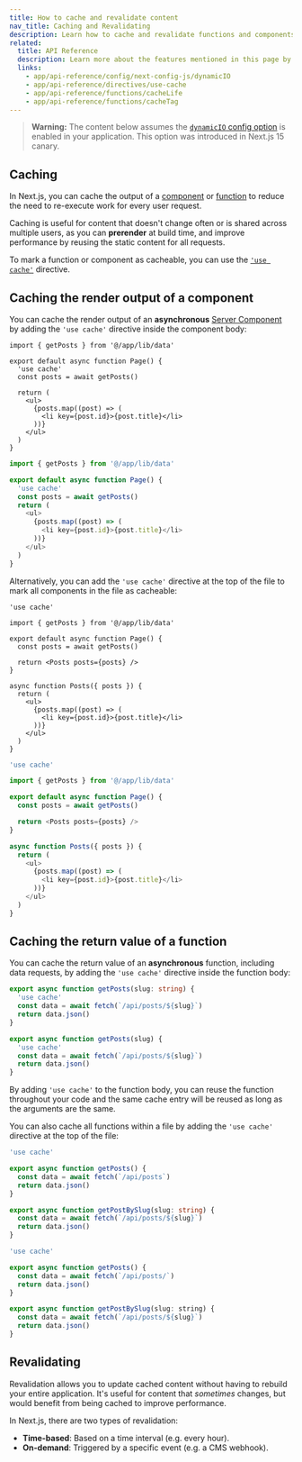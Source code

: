 ```yaml
---
title: How to cache and revalidate content
nav_title: Caching and Revalidating
description: Learn how to cache and revalidate functions and components in your Next.js application.
related:
  title: API Reference
  description: Learn more about the features mentioned in this page by reading the API Reference.
  links:
    - app/api-reference/config/next-config-js/dynamicIO
    - app/api-reference/directives/use-cache
    - app/api-reference/functions/cacheLife
    - app/api-reference/functions/cacheTag
---
```


> **Warning:** The content below assumes the [`dynamicIO` config option](/docs/app/api-reference/config/next-config-js/dynamicIO) is enabled in your application. This option was introduced in Next.js 15 canary.

## Caching

In Next.js, you can cache the output of a [component](/docs/app/building-your-application/caching/caching-components) or [function](/docs/app/building-your-application/caching/caching-data) to reduce the need to re-execute work for every user request.

Caching is useful for content that doesn't change often or is shared across multiple users, as you can **prerender** at build time, and improve performance by reusing the static content for all requests.

To mark a function or component as cacheable, you can use the [`'use cache'`](/docs/app/api-reference/directives/use-cache) directive.

## Caching the render output of a component

You can cache the render output of an **asynchronous** [Server Component](https://react.dev/reference/rsc/server-components) by adding the `'use cache'` directive inside the component body:

```tsx filename="app/blog/page.tsx" highlight={4} switcher
import { getPosts } from '@/app/lib/data'

export default async function Page() {
  'use cache'
  const posts = await getPosts()

  return (
    <ul>
      {posts.map((post) => (
        <li key={post.id}>{post.title}</li>
      ))}
    </ul>
  )
}
```

```js filename="app/blog/page.js" highlight={4} switcher
import { getPosts } from '@/app/lib/data'

export default async function Page() {
  'use cache'
  const posts = await getPosts()
  return (
    <ul>
      {posts.map((post) => (
        <li key={post.id}>{post.title}</li>
      ))}
    </ul>
  )
}
```

Alternatively, you can add the `'use cache'` directive at the top of the file to mark all components in the file as cacheable:

```tsx filename="app/blog/page.tsx" highlight={1} switcher
'use cache'

import { getPosts } from '@/app/lib/data'

export default async function Page() {
  const posts = await getPosts()

  return <Posts posts={posts} />
}

async function Posts({ posts }) {
  return (
    <ul>
      {posts.map((post) => (
        <li key={post.id}>{post.title}</li>
      ))}
    </ul>
  )
}
```

```js filename="app/blog/page.js" highlight={1} switcher
'use cache'

import { getPosts } from '@/app/lib/data'

export default async function Page() {
  const posts = await getPosts()

  return <Posts posts={posts} />
}

async function Posts({ posts }) {
  return (
    <ul>
      {posts.map((post) => (
        <li key={post.id}>{post.title}</li>
      ))}
    </ul>
  )
}
```

## Caching the return value of a function

You can cache the return value of an **asynchronous** function, including data requests, by adding the `'use cache'` directive inside the function body:

```ts filename="app/lib/data.ts" switcher
export async function getPosts(slug: string) {
  'use cache'
  const data = await fetch(`/api/posts/${slug}`)
  return data.json()
}
```

```js filename="app/lib/data.js" switcher
export async function getPosts(slug) {
  'use cache'
  const data = await fetch(`/api/posts/${slug}`)
  return data.json()
}
```

By adding `'use cache'` to the function body, you can reuse the function throughout your code and the same cache entry will be reused as long as the arguments are the same.

You can also cache all functions within a file by adding the `'use cache'` directive at the top of the file:

```ts filename="app/lib/data.ts" switcher
'use cache'

export async function getPosts() {
  const data = await fetch(`/api/posts`)
  return data.json()
}

export async function getPostBySlug(slug: string) {
  const data = await fetch(`/api/posts/${slug}`)
  return data.json()
}
```

```js filename="app/lib/data.js" switcher
'use cache'

export async function getPosts() {
  const data = await fetch(`/api/posts/`)
  return data.json()
}

export async function getPostBySlug(slug: string) {
  const data = await fetch(`/api/posts/${slug}`)
  return data.json()
}
```

## Revalidating

Revalidation allows you to update cached content without having to rebuild your entire application. It's useful for content that _sometimes_ changes, but would benefit from being cached to improve performance.

In Next.js, there are two types of revalidation:

- **Time-based**: Based on a time interval (e.g. every hour).
- **On-demand**: Triggered by a specific event (e.g. a CMS webhook).
